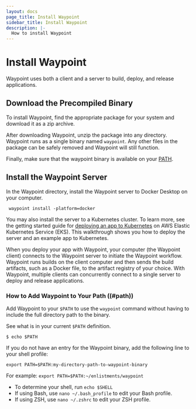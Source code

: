 ```yaml
---
layout: docs
page_title: Install Waypoint
sidebar_title: Install Waypoint
description: |-
  How to install Waypoint
---
```


# Install Waypoint

<!-- Make this a partial -->

Waypoint uses both a client and a server to build, deploy, and release applications.

<!-- Make this a partial -->

## Download the Precompiled Binary

To install Waypoint, find the appropriate package for your system and download it as a zip archive.

After downloading Waypoint, unzip the package into any directory. Waypoint runs as a single binary named `waypoint`. Any other files in the package can be safely removed and Waypoint will still function.

Finally, make sure that the waypoint binary is available on your [PATH](#path).

## Install the Waypoint Server

In the Waypoint directory, install the Waypoint server to Docker Desktop on your computer.

```shell
 waypoint install -platform=docker
```

You may also install the server to a Kubernetes cluster. To learn more, see the getting started guide for [deploying an app to Kubernetes](docs/getting-started/k8s-example-app/install-waypoint) on AWS Elastic Kubernetes Service (EKS). This walkthrough shows you how to deploy the server and an example app to Kubernetes.

<!-- Make this a partial -->

When you deploy your app with Waypoint, your computer (the Waypoint client) connects to the Waypoint server to initiate the Waypoint workflow. Waypoint runs builds on the client computer and then sends the build artifacts, such as a Docker file, to the artifact registry of your choice. With Waypoint, multiple clients can concurrently connect to a single server to deploy and release applications.

<!-- Make this a partial -->

### How to Add Waypoint to Your Path ((#path))

Add Waypoint to your `$PATH` to use the `waypoint` command without having to include the full directory path to the binary.

See what is in your current `$PATH` definition.

```shell
$ echo $PATH
```

If you do not have an entry for the Waypoint binary, add the following line to your shell profile:

`export PATH=$PATH:my-directory-path-to-waypoint-binary`

For example: `export PATH=$PATH:~/enlistments/waypoint`

- To determine your shell, run `echo $SHELL`
- If using Bash, use `nano ~/.bash_profile` to edit your Bash profile.
- If using ZSH, use `nano ~/.zshrc` to edit your ZSH profile.
